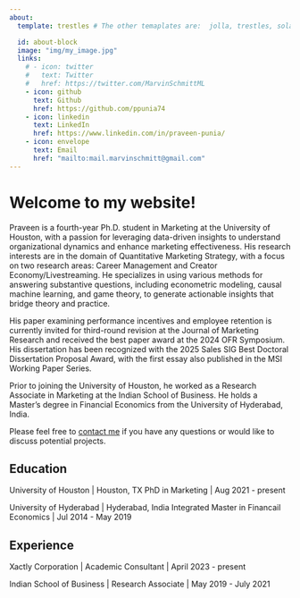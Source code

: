 ```yaml
---
about:
  template: trestles # The other temaplates are:  jolla, trestles, solana marquee, broadside

  id: about-block
  image: "img/my_image.jpg"
  links:
    # - icon: twitter
    #   text: Twitter
    #   href: https://twitter.com/MarvinSchmittML
    - icon: github
      text: Github
      href: https://github.com/ppunia74
    - icon: linkedin
      text: LinkedIn
      href: https://www.linkedin.com/in/praveen-punia/
    - icon: envelope
      text: Email
      href: "mailto:mail.marvinschmitt@gmail.com"  
---
```


::: {#about-block}
:::

# Welcome to my website!

Praveen is a fourth-year Ph.D. student in Marketing at the University of Houston, with a passion for leveraging data-driven insights to understand organizational dynamics and enhance marketing effectiveness. His research interests are in the domain of Quantitative Marketing Strategy, with a focus on two research areas: Career Management and Creator Economy/Livestreaming. He specializes in using various methods for answering substantive questions, including econometric modeling, causal machine learning, and game theory, to generate actionable insights that bridge theory and practice.

His paper examining performance incentives and employee retention is currently invited for third-round revision at the Journal of Marketing Research and received the best paper award at the 2024 OFR Symposium. His dissertation has been recognized with the 2025 Sales SIG Best Doctoral Dissertation Proposal Award, with the first essay also published in the MSI Working Paper Series.

Prior to joining the University of Houston, he worked as a Research Associate in Marketing at the Indian School of Business. He holds a Master’s degree in Financial Economics from the University of Hyderabad, India.

Please feel free to [contact me](mailto:praveen_punia@outlook.com) if you have any questions or would like to discuss potential projects.


## Education

University of Houston | Houston, TX 
PhD in Marketing | Aug 2021 - present

University of Hyderabad | Hyderabad, India 
Integrated Master in Financail Economics | Jul 2014 - May 2019

## Experience

Xactly Corporation | Academic Consultant | April 2023 - present

Indian School of Business | Research Associate | May 2019 - July 2021

<!-- ```{=html} -->
<!-- <div  style="margin: 30px; text-align: center;"> -->
<!-- <a class="btn btn-primary" href="https://www.marvinschmitt.com/blog/website-tutorial-quarto/" role="button" target="_blank" style="padding: 15px 30px;">View the tutorial for this template (+ download link)</a> -->
<!-- </div> -->
<!-- ``` -->

